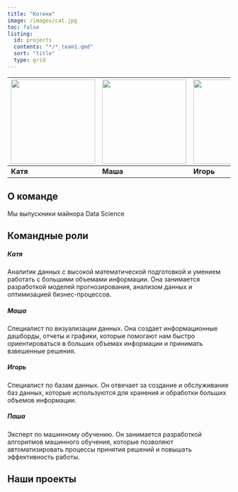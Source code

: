 ```yaml
---
title: "Котики"
image: /images/cat.jpg
toc: false
listing:
  id: projects
  contents: "*/*_team1.qmd"
  sort: "title"
  type: grid
---
```


| [![](/images/Kate.jpg){width=190px}](link to profile) | [![](/images/Masha.jpg){width=190px}](link to profile) | [![](/images/Igor.jpg){width=190px}](link to profile) | [![](/images/Pasha.jpg){width=190px}](link to profile) |
| --- | --- | --- | --- |
| **Катя** | **Маша** | **Игорь** | **Паша** |

## О команде

Мы выпускники майнора Data Science

## Командные роли

##### Катя

Аналитик данных с высокой математической подготовкой и умением работать с большими объемами информации. Она занимается разработкой моделей прогнозирования, анализом данных и оптимизацией бизнес-процессов.

##### Маша

Специалист по визуализации данных. Она создает информационные дашборды, отчеты и графики, которые помогают нам быстро ориентироваться в больших объемах информации и принимать взвешенные решения.

##### Игорь

Специалист по базам данных. Он отвечает за создание и обслуживание баз данных, которые используются для хранения и обработки больших объемов информации. 

##### Паша

Эксперт по машинному обучению. Он занимается разработкой алгоритмов машинного обучения, которые позволяют автоматизировать процессы принятия решений и повышать эффективность работы.

## Наши проекты

:::{#projects}
:::


